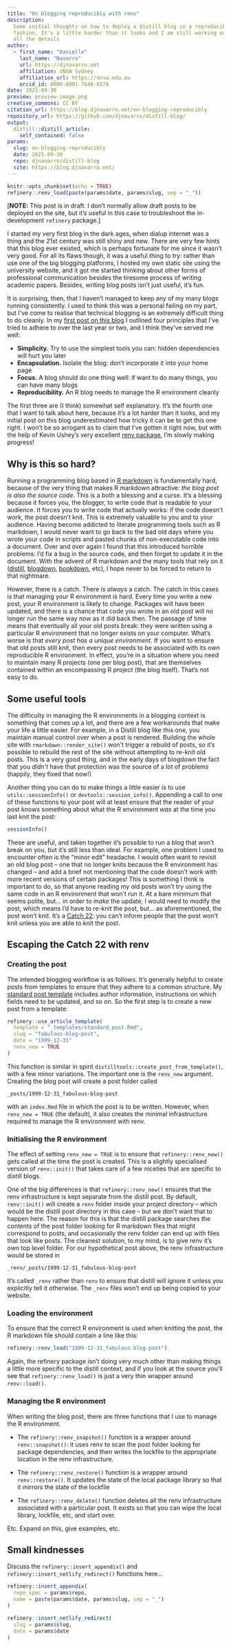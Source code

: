 ```yaml
---
title: "On blogging reproducibly with renv"
description:
  Some initial thoughts on how to deploy a distill blog in a reproducible
  fashion. It's a little harder than it looks and I am still working out
  all the details
author:
  - first_name: "Danielle"
    last_name: "Navarro"
    url: https://djnavarro.net
    affiliation: UNSW Sydney
    affiliation_url: https://unsw.edu.au
    orcid_id: 0000-0001-7648-6578
date: 2021-09-30
preview: preview-image.png 
creative_commons: CC BY
citation_url: https://blog.djnavarro.net/on-blogging-reproducibly
repository_url: https://github.com/djnavarro/distill-blog/
output:
  distill::distill_article:
    self_contained: false
params:
  slug: on-blogging-reproducibly
  date: 2021-09-30
  repo: djnavarro/distill-blog
  site: https://blog.djnavarro.net/
---
```


<!----

checklist:
  - check the "update me" messages in YAML above
  - initialise the _renv folder with refinery::renv_new(long_slug)
  - populate the lockfile with refinery::renv_snapshot(long_slug)
  - update the _renv folder from snapshot with refinery::refresh(long_slug)

---->


<!--------------- setup post ----------------->

```r
knitr::opts_chunk$set(echo = TRUE)
refinery::renv_load(paste(params$date, params$slug, sep = "_"))
```

<!--------------- post ----------------->

[**NOTE:** This post is in draft. I don't normally allow draft posts to be deployed on the site, but it's useful in this case to troubleshoot the in-development `refinery` package.]

I started my very first blog in the dark ages, when dialup internet was a thing and the 21st century was still shiny and new. There are very few hints that this blog ever existed, which is perhaps fortunate for me since it wasn't very good. For all its flaws though, it was a useful thing to try: rather than use one of the big blogging platforms, I hosted my own static site using the university website, and it got me started thinking about other forms of professional communication besides the tiresome process of writing academic papers. Besides, writing blog posts isn't just useful, it's fun.

It is surprising, then, that I haven't managed to keep any of my many blogs running consistently. I used to think this was a personal failing on my part, but I've come to realise that technical blogging is an extremely difficult thing to do cleanly. In my [first post on this blog](https://blog.djnavarro.net/welcome) I outlined four principles that I've tried to adhere to over the last year or two, and I think they've served me well:

- **Simplicity.** Try to use the simplest tools you can: hidden dependencies will hurt you later
- **Encapsulation.** Isolate the blog: don't incorporate it into your home page
- **Focus.** A blog should do one thing well: if want to do many things, you can have many blogs
- **Reproducibility.** An R blog needs to manage the R environment cleanly

The first three are (I think) somewhat self explanatory. It's the fourth one that I want to talk about here, because it's a lot harder than it looks, and my initial post on this blog underestimated how tricky it can be to get this one right. I won't be so arrogant as to claim that I've gotten it right now, but with the help of Kevin Ushey's very excellent [renv package](https://rstudio.github.io/renv/), I'm slowly making progress!

## Why is this so hard?

Running a programming blog based in [R markdown](https://rmarkdown.rstudio.com/) is fundamentally hard, because of the very thing that makes R markdown attractive: *the blog post is also the source code*. This is a both a blessing and a curse. It's a blessing because it forces you, the blogger, to write code that is readable to your audience. It forces you to write code that actually works: if the code doesn't work, the post doesn't knit. This is extremely valuable to you and to your audience. Having become addicted to literate programming tools such as R markdown, I would never want to go back to the bad old days where you wrote your code in scripts and pasted chunks of non-executable code into a document. Over and over again I found that this introduced horrible problems: I'd fix a bug in the source code, and then forget to update it in the document. With the advent of R markdown and the many tools that rely on it ([distill](https://rstudio.github.io/distill/), [blogdown](https://bookdown.org/yihui/blogdown/), [bookdown](https://www.bookdown.org/), etc), I hope never to be forced to return to that nightmare. 

However, there is a catch. There is *always* a catch. The catch in this cases is that managing your R environment is hard. Every time you write a new post, your R environment is likely to change. Packages will have been updated, and there is a chance that code you wrote in an old post will no longer run the same way now as it did back then. The passage of time means that eventually all your old posts break: they were written using a particular R environment that no longer exists on your computer. What's worse is that *every post has a unique environment*. If you want to ensure that old posts still knit, then every post needs to be associated with its own reproducible R environment. In effect, you're in a situation where you need to maintain many R projects (one per blog post), that are themselves contained within an encompassing R project (the blog itself). That's not easy to do.

## Some useful tools

The difficulty in managing the R environments in a blogging context is something that comes up a lot, and there are a few workarounds that make your life a little easier. For example, in a Distill blog like this one, you maintain manual control over when a post is rendered. Building the whole site with `rmarkdown::render_site()` won't trigger a rebuild of posts, so it's possible to rebuild the rest of the site without attempting to re-knit old posts. This is a very good thing, and in the early days of blogdown the fact that you *didn't* have that protection was the source of a lot of problems (happily, they fixed that now!) 

Another thing you can do to make things a little easier is to use `utils::sessionInfo()` or `devtools::session_info()`. Appending a call to one of these functions to your post will at least ensure that the reader of your post knows something about what the R environment *was* at the time you last knit the post:

```r
sessionInfo()
```

These are useful, and taken together it's possible to run a blog that won't break on you, but it's still less than ideal. For example, one problem I used to encounter often is the "minor edit" headache. I would often want to revisit an old blog post -- one that no longer knits because the R environment has changed -- and add a brief not mentioning that the code doesn't work with more recent versions of certain packages! This is something I think is important to do, so that anyone reading my old posts won't try using the same code in an R environment that won't run it. At a bare minimum that seems polite, but... in order to *make* the update, I would need to modify the post, which means I'd have to re-knit the post, but... as aforementioned, the post won't knit. It's a [Catch 22](https://en.wikipedia.org/wiki/Catch-22): you can't inform people that the post won't knit unless you are able to knit the post.

## Escaping the Catch 22 with renv


### Creating the post

The intended blogging workflow is as follows. It's generally helpful to create posts from templates to ensure that they adhere to a common structure. My [standard post template](https://github.com/djnavarro/distill-blog/blob/master/_templates/standard_post.Rmd) includes author information, instructions on which fields need to be updated, and so on. So the first step is to create a new post from a template:

```r
refinery::use_article_template(
  template = "_templates/standard_post.Rmd",
  slug = "fabulous-blog-post", 
  date = "1999-12-31"
  renv_new = TRUE 
)
```

This function is similar in spirit `distilltools::create_post_from_template()`, with a few minor variations. The important one is the `renv_new` argument. Creating the blog post will create a post folder called

```
_posts/1999-12-31_fabulous-blog-post
```

with an `index.Rmd` file in which the post is to be written. However, when `renv_new = TRUE` (the default), it also creates the minimal infrastructure required to manage the R environment with renv. 

### Initialising the R environment

The effect of setting `renv_new = TRUE` is to ensure that `refinery::renv_new()` gets called at the time the post is created. This is a slightly specialised version of `renv::init()` that takes care of a few niceties that are specific to distill blogs.

One of the big differences is that `refinery::renv_new()` ensures that the renv infrastructure is kept separate from the distill post. By default, `renv::init()` will create a `renv` folder inside your project directory -- which would be the distill post directory in this case -- but we don't want that to happen here. The reason for this is that the distill package searches the contents of the post folder looking for R markdown files that might correspond to posts, and occasionally the renv folder can end up with files that look like posts. The cleanest solution, to my mind, is to give renv it's own top level folder. For our hypothetical post above, the renv infrastructure would be stored in

```
_renv/_posts/1999-12-31_fabulous-blog-post
```

It's called `_renv` rather than `renv` to ensure that distill will ignore it unless you explicitly tell it otherwise. The `_renv` files won't end up being copied to your website. 

### Loading the environment

To ensure that the correct R environment is used when knitting the post, the R markdown file should contain a line like this:

```r
refinery::renv_load("1999-12-31_fabulous-blog-post")
```

Again, the refinery package isn't doing very much other than making things a little more specific to the distill context, and if you look at the source you'll see that `refinery::renv_load()` is just a very thin wrapper around `renv::load()`. 

### Managing the R environment

When writing the blog post, there are three functions that I use to manage the R environment. 

- The `refinery::renv_snapshot()` function is a wrapper around `renv::snapshot()`: it uses renv to scan the post folder looking for package dependencies, and then writes the lockfile to the appropriate location in the renv infrastructure. 

- The `refinery::renv_restore()` function is a wrapper around `renv::restore()`. It updates the state of the local package library so that it mirrors the state of the lockfile

- The `refinery::renv_delete()` function deletes all the renv infrastructure associated with a particular post. It exists so that you can wipe the local library, lockfile, etc, and start over. 

Etc. Expand on this, give examples, etc.

## Small kindnesses

Discuss the `refinery::insert_appendix()` and `refinery::insert_netlify_redirect()` functions here...





<!--------------- appendix ----------------->


```r
refinery::insert_appendix(
  repo_spec = params$repo, 
  name = paste(params$date, params$slug, sep = "_")
)
```


<!--------------- miscellanea ----------------->

```r
refinery::insert_netlify_redirect(
  slug = params$slug, 
  date = params$date
)
```

